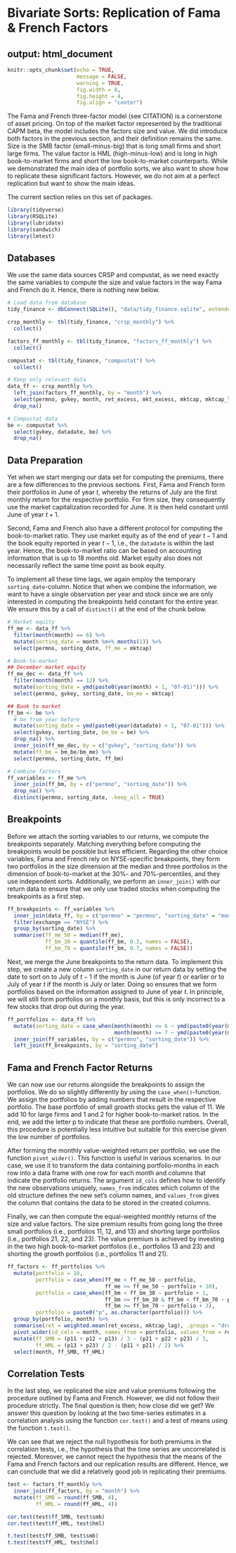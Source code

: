 # Bivariate Sorts: Replication of Fama & French Factors
output: html_document
---

```r
knitr::opts_chunk$set(echo = TRUE, 
                      message = FALSE, 
                      warning = TRUE, 
                      fig.width = 8, 
                      fig.height = 4, 
                      fig.align = "center")
```

The Fama and French three-factor model (see CITATION) is a cornerstone of asset pricing. On top of the market factor represented by the traditional CAPM beta, the model includes the factors size and value. We did introduce both factors in the previous section, and their definition remains the same. Size is the SMB factor (small-minus-big) that is long small firms and short large firms. The value factor is HML (high-minus-low) and is long in high book-to-market firms and short the low book-to-market counterparts. While we demonstrated the main idea of portfolio sorts, we also want to show how to replicate these significant factors. However, we do not aim at a perfect replication but want to show the main ideas.

The current section relies on this set of packages. 
```r
library(tidyverse)
library(RSQLite)
library(lubridate)
library(sandwich)
library(lmtest)
```

## Databases

We use the same data sources CRSP and compustat, as we need exactly the same variables to compute the size and value factors in the way Fama and French do it. Hence, there is nothing new below.

```r
# Load data from database
tidy_finance <- dbConnect(SQLite(), "data/tidy_finance.sqlite", extended_types = TRUE)

crsp_monthly <- tbl(tidy_finance, "crsp_monthly") %>% 
  collect()

factors_ff_monthly <- tbl(tidy_finance, "factors_ff_monthly") %>% 
  collect()

compustat <- tbl(tidy_finance, "compustat") %>% 
  collect()

# Keep only relevant data
data_ff <- crsp_monthly %>% 
  left_join(factors_ff_monthly, by = "month") %>% 
  select(permno, gvkey, month, ret_excess, mkt_excess, mktcap, mktcap_lag, exchange) %>% 
  drop_na()

# Compustat data
be <- compustat %>%
  select(gvkey, datadate, be) %>% 
  drop_na()
```

## Data Preparation

Yet when we start merging our data set for computing the premiums, there are a few differences to the previous sections. First, Fama and French form their portfolios in June of year $t$, whereby the returns of July are the first monthly return for the respective portfolio. For firm size, they consequently use the market capitalization recorded for June. It is then held constant until June of year $t+1$.

Second, Fama and French also have a different protocol for computing the book-to-market ratio. They use market equity as of the end of year $t - 1$ and the book equity reported in year $t-1$, i.e., the `datadate` is within the last year. Hence, the book-to-market ratio can be based on accounting information that is up to 18 months old. Market equity also does not necessarily reflect the same time point as book equity.

To implement all these time lags, we again employ the temporary `sorting_date`-column. Notice that when we combine the information, we want to have a single observation per year and stock since we are only interested in computing the breakpoints held constant for the entire year. We ensure this by a call of `distinct()` at the end of the chunk below.

```r
# Market equity
ff_me <- data_ff %>%
  filter(month(month) == 6) %>%
  mutate(sorting_date = month %m+% months(1)) %>%
  select(permno, sorting_date, ff_me = mktcap)

# Book-to-market
## December market equity
ff_me_dec <- data_ff %>%
  filter(month(month) == 12) %>%
  mutate(sorting_date = ymd(paste0(year(month) + 1, "07-01)"))) %>%
  select(permno, gvkey, sorting_date, bm_me = mktcap)

## Book to market
ff_bm <- be %>%
  # be from year before
  mutate(sorting_date = ymd(paste0(year(datadate) + 1, "07-01"))) %>%
  select(gvkey, sorting_date, bm_be = be) %>%
  drop_na() %>%
  inner_join(ff_me_dec, by = c("gvkey", "sorting_date")) %>%
  mutate(ff_bm = bm_be/bm_me) %>%
  select(permno, sorting_date, ff_bm)

# Combine factors
ff_variables <- ff_me %>% 
  inner_join(ff_bm, by = c("permno", "sorting_date")) %>%
  drop_na() %>%
  distinct(permno, sorting_date, .keep_all = TRUE)
```

## Breakpoints

Before we attach the sorting variables to our returns, we compute the breakpoints separately. Matching everything before computing the breakpoints would be possible but less efficient. Regarding the other choice variables, Fama and French rely on NYSE-specific breakpoints, they form two portfolios in the size dimension at the median and three portfolios in the dimension of book-to-market at the 30%- and 70%-percentiles, and they use independent sorts. Additionally, we perform an `inner_join()`  with our return data to ensure that we only use traded stocks when computing the breakpoints as a first step. 

```r
ff_breakpoints <- ff_variables %>%
  inner_join(data_ff, by = c("permno" = "permno", "sorting_date" = "month")) %>%
  filter(exchange == "NYSE") %>%
  group_by(sorting_date) %>%
  summarise(ff_me_50 = median(ff_me),
            ff_bm_30 = quantile(ff_bm, 0.3, names = FALSE),
            ff_bm_70 = quantile(ff_bm, 0.7, names = FALSE))
```

Next, we merge the June breakpoints to the return data. To implement this step, we create a new column `sorting_date` in our return data by setting the date to sort on to July of $t-1$ if the month is June (of year $t$) or earlier or to July of year $t$ if the month is July or later. Doing so ensures that we form portfolios based on the information assigned to June of year $t$. In principle, we will still form portfolios on a monthly basis, but this is only incorrect to a few stocks that drop out during the year.

```r
ff_portfolios <- data_ff %>%
  mutate(sorting_date = case_when(month(month) <= 6 ~ ymd(paste0(year(month) - 1, "0701")),
                                  month(month) >= 7 ~ ymd(paste0(year(month), "0701")))) %>%
  inner_join(ff_variables, by = c("permno", "sorting_date")) %>%
  left_join(ff_breakpoints, by = "sorting_date")
```

## Fama and French Factor Returns

We can now use our returns alongside the breakpoints to assign the portfolios. We do so slightly differently by using the `case_when()`-function. We assign the portfolios by adding numbers that result in the respective portfolio. The base portfolio of small growth stocks gets the value of 11. We add 10 for large firms and 1 and 2 for higher book-to-market ratios. In the end, we add the letter p to indicate that these are portfolio numbers. Overall, this procedure is potentially less intuitive but suitable for this exercise given the low number of portfolios. 

After forming the monthly value-weighted return per portfolio, we use the function `pivot_wider()`. This function is useful in various scenarios. In our case, we use it to transform the data containing portfolio-months in each row into a data frame with one row for each month and columns that indicate the portfolio returns. The argument `id_cols` defines how to identify the new observations uniquely, `names_from` indicates which column of the old structure defines the new set's column names, and `values_from` gives the column that contains the data to be stored in the created columns. 

Finally, we can then compute the equal-weighted monthly returns of the size and value factors. The size premium results from going long the three small portfolios (i.e., portfolios 11, 12, and 13) and shorting large portfolios (i.e., portfolios 21, 22, and 23). The value premium is achieved by investing in the two high book-to-market portfolios (i.e., portfolios 13 and 23) and shorting the growth portfolios (i.e., portfolios 11 and 21).

```r
ff_factors <- ff_portfolios %>%
  mutate(portfolio = 10,
         portfolio = case_when(ff_me < ff_me_50 ~ portfolio,
                               ff_me >= ff_me_50 ~ portfolio + 10),
         portfolio = case_when(ff_bm < ff_bm_30 ~ portfolio + 1,
                               ff_bm >= ff_bm_30 & ff_bm < ff_bm_70 ~ portfolio + 2,
                               ff_bm >= ff_bm_70 ~ portfolio + 3),
         portfolio = paste0("p", as.character(portfolio))) %>%
  group_by(portfolio, month) %>%
  summarise(ret = weighted.mean(ret_excess, mktcap_lag), .groups = "drop") %>%
  pivot_wider(id_cols = month, names_from = portfolio, values_from = ret) %>%
  mutate(ff_SMB = (p11 + p12 + p13) / 3 - (p21 + p22 + p23) / 3,
         ff_HML = (p13 + p23) / 2 - (p11 + p21) / 2) %>%
  select(month, ff_SMB, ff_HML)
```

## Correlation Tests

In the last step, we replicated the size and value premiums following the procedure outlined by Fama and French. However, we did not follow their procedure strictly. The final question is then; how close did we get? We answer this question by looking at the two time-series estimates in a correlation analysis using the function `cor.test()` and a test of means using the function `t.test()`.

We can see that we reject the null hypothesis for both premiums in the correlation tests, i.e., the hypothesis that the time series are uncorrelated is rejected. Moreover, we cannot reject the hypothesis that the means of the Fama and French factors and our replication results are different. Hence, we can conclude that we did a relatively good job in replicating their premiums.

```r
test <- factors_ff_monthly %>% 
  inner_join(ff_factors, by = "month") %>%
  mutate(ff_SMB = round(ff_SMB, 4),
         ff_HML = round(ff_HML, 4))

cor.test(test$ff_SMB, test$smb) 
cor.test(test$ff_HML, test$hml)

t.test(test$ff_SMB, test$smb) 
t.test(test$ff_HML, test$hml)
```
